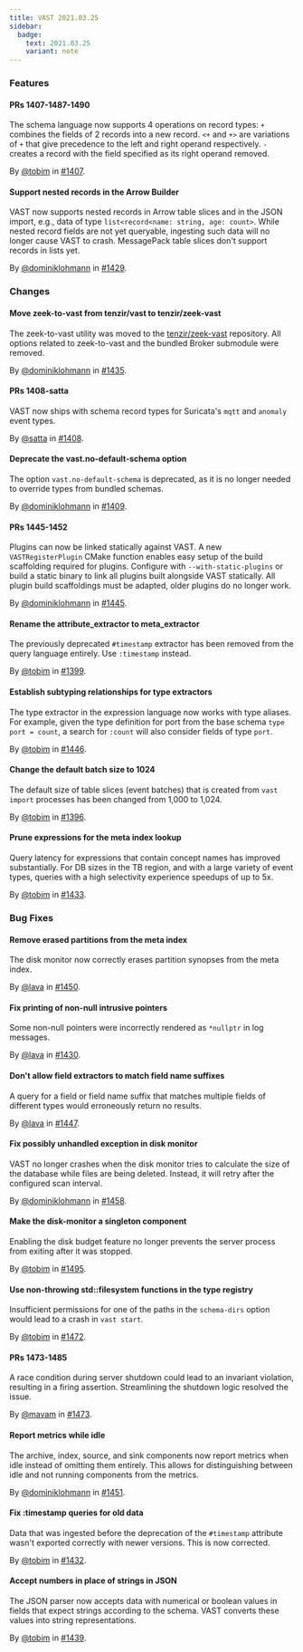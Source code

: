```yaml
---
title: VAST 2021.03.25
sidebar:
  badge:
    text: 2021.03.25
    variant: note
---
```


### Features

#### PRs 1407-1487-1490

The schema language now supports 4 operations on record types: `+` combines the
fields of 2 records into a new record. `<+` and `+>` are variations of `+` that
give precedence to the left and right operand respectively. `-` creates a record
with the field specified as its right operand removed.

By [@tobim](https://github.com/tobim) in [#1407](https://github.com/tenzir/tenzir/pull/1407).

#### Support nested records in the Arrow Builder

VAST now supports nested records in Arrow table slices and in the JSON import,
e.g., data of type `list<record<name: string, age: count>`. While nested record
fields are not yet queryable, ingesting such data will no longer cause VAST to
crash. MessagePack table slices don't support records in lists yet.

By [@dominiklohmann](https://github.com/dominiklohmann) in [#1429](https://github.com/tenzir/tenzir/pull/1429).

### Changes

#### Move zeek-to-vast from tenzir/vast to tenzir/zeek-vast

The zeek-to-vast utility was moved to the
[tenzir/zeek-vast](https://github.com/tenzir/zeek-vast) repository. All options
related to zeek-to-vast and the bundled Broker submodule were removed.

By [@dominiklohmann](https://github.com/dominiklohmann) in [#1435](https://github.com/tenzir/tenzir/pull/1435).

#### PRs 1408-satta

VAST now ships with schema record types for Suricata's `mqtt` and `anomaly`
event types.

By [@satta](https://github.com/satta) in [#1408](https://github.com/tenzir/tenzir/pull/1408).

#### Deprecate the vast.no-default-schema option

The option `vast.no-default-schema` is deprecated, as it is no longer needed to
override types from bundled schemas.

By [@dominiklohmann](https://github.com/dominiklohmann) in [#1409](https://github.com/tenzir/tenzir/pull/1409).

#### PRs 1445-1452

Plugins can now be linked statically against VAST. A new `VASTRegisterPlugin`
CMake function enables easy setup of the build scaffolding required for plugins.
Configure with `--with-static-plugins` or build a static binary to link all
plugins built alongside VAST statically. All plugin build scaffoldings must be
adapted, older plugins do no longer work.

By [@dominiklohmann](https://github.com/dominiklohmann) in [#1445](https://github.com/tenzir/tenzir/pull/1445).

#### Rename the attribute_extractor to meta_extractor

The previously deprecated `#timestamp` extractor has been removed from the query
language entirely. Use `:timestamp` instead.

By [@tobim](https://github.com/tobim) in [#1399](https://github.com/tenzir/tenzir/pull/1399).

#### Establish subtyping relationships for type extractors

The type extractor in the expression language now works with type aliases. For
example, given the type definition for port from the base schema `type port =
count`, a search for `:count` will also consider fields of type `port`.

By [@tobim](https://github.com/tobim) in [#1446](https://github.com/tenzir/tenzir/pull/1446).

#### Change the default batch size to 1024

The default size of table slices (event batches) that is created from `vast
import` processes has been changed from 1,000 to 1,024.

By [@tobim](https://github.com/tobim) in [#1396](https://github.com/tenzir/tenzir/pull/1396).

#### Prune expressions for the meta index lookup

Query latency for expressions that contain concept names has improved
substantially. For DB sizes in the TB region, and with a large variety of event
types, queries with a high selectivity experience speedups of up to 5x.

By [@tobim](https://github.com/tobim) in [#1433](https://github.com/tenzir/tenzir/pull/1433).

### Bug Fixes

#### Remove erased partitions from the meta index

The disk monitor now correctly erases partition synopses from the meta index.

By [@lava](https://github.com/lava) in [#1450](https://github.com/tenzir/tenzir/pull/1450).

#### Fix printing of non-null intrusive pointers

Some non-null pointers were incorrectly rendered as `*nullptr` in log messages.

By [@lava](https://github.com/lava) in [#1430](https://github.com/tenzir/tenzir/pull/1430).

#### Don't allow field extractors to match field name suffixes

A query for a field or field name suffix that matches multiple fields of
different types would erroneously return no results.

By [@lava](https://github.com/lava) in [#1447](https://github.com/tenzir/tenzir/pull/1447).

#### Fix possibly unhandled exception in disk monitor

VAST no longer crashes when the disk monitor tries to calculate the size of the
database while files are being deleted. Instead, it will retry after the
configured scan interval.

By [@dominiklohmann](https://github.com/dominiklohmann) in [#1458](https://github.com/tenzir/tenzir/pull/1458).

#### Make the disk-monitor a singleton component

Enabling the disk budget feature no longer prevents the server process from
exiting after it was stopped.

By [@tobim](https://github.com/tobim) in [#1495](https://github.com/tenzir/tenzir/pull/1495).

#### Use non-throwing std::filesystem functions in the type registry

Insufficient permissions for one of the paths in the `schema-dirs` option would
lead to a crash in `vast start`.

By [@tobim](https://github.com/tobim) in [#1472](https://github.com/tenzir/tenzir/pull/1472).

#### PRs 1473-1485

A race condition during server shutdown could lead to an invariant violation,
resulting in a firing assertion. Streamlining the shutdown logic resolved the
issue.

By [@mavam](https://github.com/mavam) in [#1473](https://github.com/tenzir/tenzir/pull/1473).

#### Report metrics while idle

The archive, index, source, and sink components now report metrics when idle
instead of omitting them entirely. This allows for distinguishing between idle
and not running components from the metrics.

By [@dominiklohmann](https://github.com/dominiklohmann) in [#1451](https://github.com/tenzir/tenzir/pull/1451).

#### Fix :timestamp queries for old data

Data that was ingested before the deprecation of the `#timestamp` attribute
wasn't exported correctly with newer versions. This is now corrected.

By [@tobim](https://github.com/tobim) in [#1432](https://github.com/tenzir/tenzir/pull/1432).

#### Accept numbers in place of strings in JSON

The JSON parser now accepts data with numerical or boolean values in fields that
expect strings according to the schema. VAST converts these values into string
representations.

By [@tobim](https://github.com/tobim) in [#1439](https://github.com/tenzir/tenzir/pull/1439).
